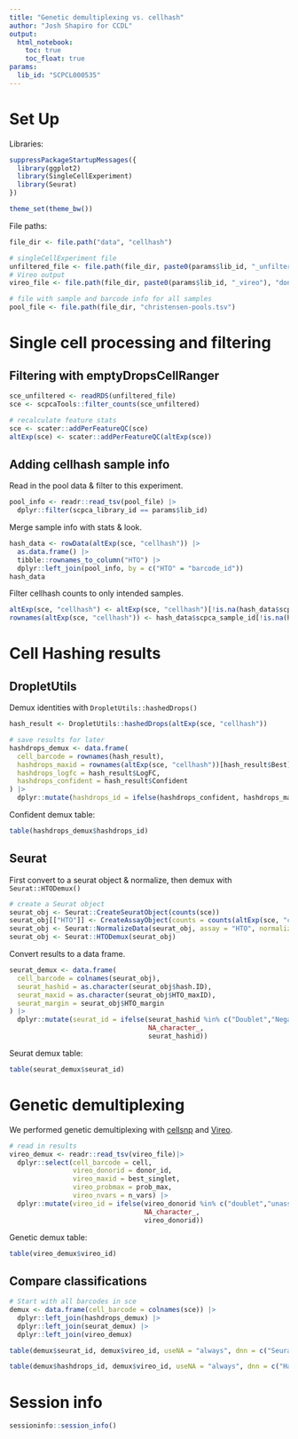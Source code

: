 ```yaml
---
title: "Genetic demultiplexing vs. cellhash"
author: "Josh Shapiro for CCDL"
output: 
  html_notebook:
    toc: true
    toc_float: true
params:
  lib_id: "SCPCL000535"
---
```


# Set Up
 
Libraries:

```r
suppressPackageStartupMessages({
  library(ggplot2)
  library(SingleCellExperiment)
  library(Seurat)
})

theme_set(theme_bw())
```

File paths:

```r
file_dir <- file.path("data", "cellhash")

# singleCellExperiment file
unfiltered_file <- file.path(file_dir, paste0(params$lib_id, "_unfiltered.rds"))
# Vireo output
vireo_file <- file.path(file_dir, paste0(params$lib_id, "_vireo"), "donor_ids.tsv") 

# file with sample and barcode info for all samples
pool_file <- file.path(file_dir, "christensen-pools.tsv")
```

# Single cell processing and filtering

## Filtering with emptyDropsCellRanger

```r
sce_unfiltered <- readRDS(unfiltered_file)
sce <- scpcaTools::filter_counts(sce_unfiltered)
```

```r
# recalculate feature stats
sce <- scater::addPerFeatureQC(sce)
altExp(sce) <- scater::addPerFeatureQC(altExp(sce))
```

## Adding cellhash sample info

Read in the pool data & filter to this experiment.
```r
pool_info <- readr::read_tsv(pool_file) |>
  dplyr::filter(scpca_library_id == params$lib_id)
```

Merge sample info with stats & look.
```r
hash_data <- rowData(altExp(sce, "cellhash")) |>
  as.data.frame() |>
  tibble::rownames_to_column("HTO") |> 
  dplyr::left_join(pool_info, by = c("HTO" = "barcode_id"))
hash_data
```

Filter cellhash counts to only intended samples.
```r
altExp(sce, "cellhash") <- altExp(sce, "cellhash")[!is.na(hash_data$scpca_sample_id),]
rownames(altExp(sce, "cellhash")) <- hash_data$scpca_sample_id[!is.na(hash_data$scpca_sample_id)]
```

# Cell Hashing results

## DropletUtils

Demux identities with `DropletUtils::hashedDrops()`
```r
hash_result <- DropletUtils::hashedDrops(altExp(sce, "cellhash"))

# save results for later
hashdrops_demux <- data.frame(
  cell_barcode = rownames(hash_result),
  hashdrops_maxid = rownames(altExp(sce, "cellhash"))[hash_result$Best],
  hashdrops_logfc = hash_result$LogFC,
  hashdrops_confident = hash_result$Confident
) |>
  dplyr::mutate(hashdrops_id = ifelse(hashdrops_confident, hashdrops_maxid, NA_character_))
```

Confident demux table:
```r
table(hashdrops_demux$hashdrops_id)
```

## Seurat

First convert to a seurat object & normalize, then demux with `Seurat::HTODemux()`

```r
# create a Seurat object
seurat_obj <- Seurat::CreateSeuratObject(counts(sce))
seurat_obj[["HTO"]] <- CreateAssayObject(counts = counts(altExp(sce, "cellhash")))
seurat_obj <- Seurat::NormalizeData(seurat_obj, assay = "HTO", normalization.method = "CLR")
seurat_obj <- Seurat::HTODemux(seurat_obj)
```

Convert results to a data frame.
```r
seurat_demux <- data.frame(
  cell_barcode = colnames(seurat_obj),
  seurat_hashid = as.character(seurat_obj$hash.ID),
  seurat_maxid = as.character(seurat_obj$HTO_maxID),
  seurat_margin = seurat_obj$HTO_margin
) |>
  dplyr::mutate(seurat_id = ifelse(seurat_hashid %in% c("Doublet","Negative"), 
                                   NA_character_, 
                                   seurat_hashid))
```

Seurat demux table:
```r
table(seurat_demux$seurat_id)
```

# Genetic demultiplexing

We performed genetic demultiplexing with [cellsnp](https://cellsnp-lite.readthedocs.io/en/latest/) and [Vireo](https://vireosnp.readthedocs.io/en/latest/).

```r
# read in results
vireo_demux <- readr::read_tsv(vireo_file)|>
  dplyr::select(cell_barcode = cell,
                vireo_donorid = donor_id,
                vireo_maxid = best_singlet,
                vireo_probmax = prob_max,
                vireo_nvars = n_vars) |>
  dplyr::mutate(vireo_id = ifelse(vireo_donorid %in% c("doublet","unassigned"), 
                                  NA_character_, 
                                  vireo_donorid))
```
Genetic demux table:

```r
table(vireo_demux$vireo_id)
```


## Compare classifications

```r
# Start with all barcodes in sce 
demux <- data.frame(cell_barcode = colnames(sce)) |>
  dplyr::left_join(hashdrops_demux) |>
  dplyr::left_join(seurat_demux) |>
  dplyr::left_join(vireo_demux)
```

```r
table(demux$seurat_id, demux$vireo_id, useNA = "always", dnn = c("Seurat", "Vireo"))
```

```r
table(demux$hashdrops_id, demux$vireo_id, useNA = "always", dnn = c("Hashdrops", "Vireo"))
```


# Session info
```r
sessioninfo::session_info()
```
